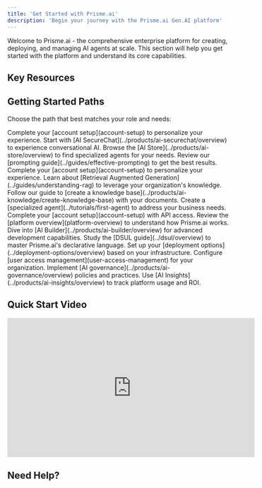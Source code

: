 ```yaml
---
title: 'Get Started with Prisme.ai'
description: 'Begin your journey with the Prisme.ai Gen.AI platform'
---
```


Welcome to Prisme.ai - the comprehensive enterprise platform for creating, deploying, and managing AI agents at scale. This section will help you get started with the platform and understand its core capabilities.

## Key Resources

<CardGroup cols={2}>
  <Card
    title="Introduction to Prisme.ai"
    icon="rocket"
    href="introduction"
    description="Learn about Prisme.ai's capabilities and how it can benefit your organization."
  />
  <Card
    title="What's New"
    icon="sparkles"
    href="whats-new"
    description="Discover the latest features and improvements in Prisme.ai."
  />
  <Card
    title="Platform Overview"
    icon="sitemap"
    href="platform-overview"
    description="Understand Prisme.ai's architecture and core concepts."
  />
  <Card
    title="First Steps Guide"
    icon="shoe-prints"
    href="first-steps"
    description="Follow this guide for your initial experience with the platform."
  />
  <Card
    title="Account Setup"
    icon="user-gear"
    href="account-setup"
    description="Set up your account and configure your environment."
  />
  <Card
    title="Platform Navigation"
    icon="compass"
    href="platform-navigation"
    description="Learn how to navigate the Prisme.ai interface."
  />
  <Card
    title="User Access Management"
    icon="users-gear"
    href="user-access-management"
    description="Configure and manage user access, roles, and permissions."
  />
  <Card
    title="Common Use Cases"
    icon="lightbulb"
    href="common-use-cases"
    description="Explore common applications and scenarios for Prisme.ai."
  />
</CardGroup>

## Getting Started Paths

Choose the path that best matches your role and needs:

<Tabs>
  <Tab title="End Users">
    <Steps>
      <Step title="Set up your account">
        Complete your [account setup](account-setup) to personalize your experience.
      </Step>
      <Step title="Explore AI SecureChat">
        Start with [AI SecureChat](../products/ai-securechat/overview) to experience conversational AI.
      </Step>
      <Step title="Discover the AI Store">
        Browse the [AI Store](../products/ai-store/overview) to find specialized agents for your needs.
      </Step>
      <Step title="Learn effective prompting">
        Review our [prompting guide](../guides/effective-prompting) to get the best results.
      </Step>
    </Steps>
  </Tab>
  
  <Tab title="Business Users">
    <Steps>
      <Step title="Set up your account">
        Complete your [account setup](account-setup) to personalize your experience.
      </Step>
      <Step title="Understand RAG capabilities">
        Learn about [Retrieval Augmented Generation](../guides/understanding-rag) to leverage your organization's knowledge.
      </Step>
      <Step title="Create your first knowledge base">
        Follow our guide to [create a knowledge base](../products/ai-knowledge/create-knowledge-base) with your documents.
      </Step>
      <Step title="Build your first agent">
        Create a [specialized agent](../tutorials/first-agent) to address your business needs.
      </Step>
    </Steps>
  </Tab>
  
  <Tab title="Developers">
    <Steps>
      <Step title="Set up your account">
        Complete your [account setup](account-setup) with API access.
      </Step>
      <Step title="Understand the platform architecture">
        Review the [platform overview](platform-overview) to understand how Prisme.ai works.
      </Step>
      <Step title="Explore AI Builder">
        Dive into [AI Builder](../products/ai-builder/overview) for advanced development capabilities.
      </Step>
      <Step title="Learn DSUL">
        Study the [DSUL guide](../dsul/overview) to master Prisme.ai's declarative language.
      </Step>
    </Steps>
  </Tab>
  
  <Tab title="Administrators">
    <Steps>
      <Step title="Configure the platform">
        Set up your [deployment options](../deployment-options/overview) based on your infrastructure.
      </Step>
      <Step title="Manage users and access">
        Configure [user access management](user-access-management) for your organization.
      </Step>
      <Step title="Set up governance">
        Implement [AI governance](../products/ai-governance/overview) policies and practices.
      </Step>
      <Step title="Monitor usage and performance">
        Use [AI Insights](../products/ai-insights/overview) to track platform usage and ROI.
      </Step>
    </Steps>
  </Tab>
</Tabs>

## Quick Start Video

<Frame>
  <iframe
    width="560"
    height="315"
    src="https://www.loom.com/embed/43778a672137484ea3bdee941421be9d?sid=45955b77-4e4e-4171-8ccc-130becd33699"
    title="Introduction to Prisme.ai"
    frameBorder="0"
    allow="accelerometer; autoplay; clipboard-write; encrypted-media; gyroscope; picture-in-picture"
    allowFullScreen
  ></iframe>
</Frame>

## Need Help?

<CardGroup cols={3}>
  <Card
    title="Documentation"
    icon="book"
    href="/"
    description="Browse our comprehensive documentation."
  />
  <Card
    title="Support"
    icon="headset"
    href="../support"
    description="Contact our support team for assistance."
  />
  <Card
    title="Community"
    icon="users"
    href="https://community.prisme.ai"
    description="Join our community forum to connect with other users."
  />
</CardGroup>